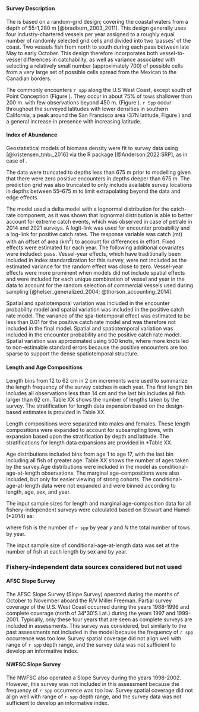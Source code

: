 ### \acrlong{s-wcgbt}


#### Survey Description

The \Gls{s-wcgbt} is based on a random-grid design;
covering the coastal waters from a depth of 55-1,280 m [@bradburn_2003_2011].
This design generally uses four industry-chartered vessels per year assigned to a roughly equal number of randomly selected grid cells and divided into two 'passes' of the coast.
Two vessels fish from north to south during each pass between late May to early October.
This design therefore incorporates both vessel-to-vessel differences in catchability, as well as variance associated with selecting a relatively small number (approximately 700) of possible cells from a very large set of possible cells spread from the Mexican to the Canadian borders.

The \Gls{s-wcgbt} commonly encounters `r spp` along the U.S West Coast, except south of Point Conception (Figure \ref{fig:survey-density}). They occur in about 75\% of tows shallower than 200 m. with few observations beyond 450 m. (Figure \ref{fig:presence-absence-by-depth}). `r Spp` occur throughout the surveyed latitudes with lower densities in southern California, a peak around the San Francisco area (37\textdegree N latitude, Figure \ref{fig:presence-absence-by-latitude}) and a general increase in presence with increasing latitude.

#### Index of Abundance

Geostatistical models of biomass density were fit to survey data using \gls{tmb} [@kristensen_tmb:_2016] via the R package \gls{sdmtmb} [@Anderson:2022:SRP], as in case of \gls{s-tri}.

The data were truncated to depths less than 675 m prior to modelling given that there were zero positive encounters in depths deeper than 675 m. The prediction grid was also truncated to only include available survey locations in depths between 55–675 m to limit extrapolating beyond the data and edge effects.

The model used a delta model with a lognormal distribution for the catch-rate component, as it was shown that lognormal distribution is able to better account for extreme catch events, which was observed in case of petrale in 2014 and 2021 surveys. A logit-link was used for encounter probability and a log-link for positive catch rates. The response variable was catch (mt) with an offset of area (km$^2$) to account for differences in effort. Fixed effects were estimated for each year. The following additional covariates were included: pass. Vessel-year effects, which have traditionally been included in index standardization for this survey, were not included as the estimated variance for the random effect was close to zero. Vessel-year effects were more prominent when models did not include spatial effects and were included for each unique combination of vessel and year in the data to account for the random selection of commercial vessels used during sampling [@helser_generalized_2004; @thorson_accounting_2014].

Spatial and spatiotemporal variation was included in the encounter probability model and spatial variation was included in the positive catch rate model. The variance of the spa-tiotemporal effect was estimated to be less than 0.01 for the positive catch rate model and was therefore not included in the final model. Spatial and spatiotemporal variation was included in the encounter probability and the positive catch rate model. Spatial variation was approximated using 500 knots, where more knots led to non-estimable standard errors because the positive encounters are too sparse to support the dense spatiotemporal structure.

#### Length and Age Compositions

Length bins from 12 to 62 cm in 2 cm increments were used to summarize the length frequency of the survey catches in each year. The first length bin includes all observations less than 14 cm and the last bin includes all fish larger than 62 cm. Table XX shows the number of lengths taken by the survey. The stratification for length data expansion based on the design-based estimates is provided in Table XX.


Length compositions were separated into males and females. These length compositions were expanded to account for subsampling tows, with expansion based upon the stratification by depth and latitude. The stratifications for length data expansions are provided in *Table XX.

Age distributions included bins from age 1 to age 17, with the last bin including all fish of greater age. Table XX shows the number of ages taken by the survey.Age distributions were included in the model as conditional-age-at-length observations. The marginal \Gls{s-wcgbt} age-compositions were also included, but only for easier viewing of strong cohorts. The conditional-age-at-length data were not expanded and were binned according to length, age, sex, and year.

The input sample sizes for length and marginal age-composition data for all fishery-independent surveys were calculated based on Stewart and Hamel (*2014) as: 

\begin{centering}

$\text{Input N}_{y} = (0.138*(\sum_{}^{N} \text{fish}_{y} / \sum_{}^{N} \text{tows}_{y}) + 1)*\sum_{}^{N} \text{tows}_y$ 

\end{centering}

where fish is the number of `r spp` by year $y$ and $N$ the total number of tows by year.  

The input sample size of conditional-age-at-length data was set at the number of fish at each length by sex and by year. 

### Fishery-independent data sources considered but not used

#### AFSC Slope Survey

The AFSC Slope Survey (Slope Survey) operated during the months of October to November aboard the R/V Miller Freeman. Partial survey coverage of the U.S. West Coast occurred during the years 1988-1996 and complete coverage (north of 34°30'S Lat.) during the years 1997 and 1999-2001. Typically, only these four years that are seen as complete
surveys are included in assessments. This survey was considered, but similarly to the past assessments not included in the model because the frequency of `r spp` occurrence was too low. Survey spatial coverage did not align well with range of `r spp` depth range, and the survey data was not sufficient to develop an informative index. 

#### NWFSC Slope Survey

The NWFSC also operated a Slope Survey during the years 1998-2002. However, this survey was not included in this assessment because the frequency of `r spp` occurrence was too low. Survey spatial coverage did not align well with range of `r spp` depth range, and the survey data was not sufficient to develop an informative index.

